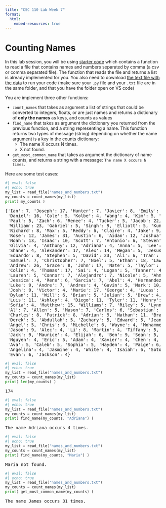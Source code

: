 ```yaml
---
title: "CSC 110 Lab Week 7"
format:
  html:
    embed-resources: true
---
```


# Counting Names

In this lab session, you will be using [starter code](count_names.py) which contains a function to read a file that contains names and numbers separated by comma (a csv or comma separated file). The function that reads the file and returns a list is already implemented for you. You also need to download [the text file with the data](names_and_numbers.txt) to run your code (make sure your `.py` file and your `.txt` file are in the same folder, and that you have the folder open on VS code)

You are implement three other functions:

* `count_names` that takes as argument a list of strings that could be converted to integers, floats, or are just names and returns a dictionary of **only the names** as keys, and counts as values
* `find_name` that takes as argument the dictionary you returned from the previous function, and a string representing a name. This function returns two types of message (string) depending on whether the name argument is a key in the counts dictionary:
  * The name X occurs N times.
  * X not found.
* `get_most_common_name` that takes as argument the dictionary of name counts, and returns a string with a message: `The name X occurs N times.`

Here are some test cases:

```python
#| eval: false
#| echo: true
my_list = read_file("names_and_numbers.txt")
my_counts = count_names(my_list)
print( my_counts )
```

<pre>
{'Ian': 7, 'Joseph': 17, 'Hunter': 7, 'Javier': 8, 'Emily': 11, 'Michael': 30,
 'Daniel': 16, 'Cole': 5, 'Kolbe': 4, 'Wang': 4, 'Kim': 5, 'Justin': 4, 
 'Paul': 5, 'Zach': 6, 'Renee': 4, 'Tucker': 5, 'Jacob': 22, 'Alan': 8, 
 'William': 23, 'Gabriel': 5, 'Singh': 9, 'Elliott': 5, 'Kumar': 5, 
 'Richard': 8, 'Max': 5, 'Reddy': 6, 'Claire': 4, 'Jake': 9, 'Robert': 12, 
 'Rose': 12, 'James': 31, 'Austin': 6, 'Aidan': 12, 'Joshua': 7, 'Chase': 9, 
 'Noah': 13, 'Isaac': 10, 'Scott': 7, 'Antonio': 6, 'Steven': 5, 'Emma': 9, 
 'Olivia': 4, 'Anthony': 12, 'Adriana': 4, 'Anna': 5, 'Lee': 13, 'Howard': 5, 
 'Shane': 4, 'Alexander': 17, 'Alex': 14, 'Megan': 5, 'Jesus': 5, 'Dev': 4, 
 'Eduardo': 8, 'Stephen': 5, 'David': 23, 'Ali': 6, 'Tran': 4, 'Jeremy': 5, 
 'Samuel': 7, 'Christopher': 7, 'Noel': 5, 'Ethan': 18, 'Lawrence': 4, 
 'Andrew': 26, 'Grace': 8, 'John': 17, 'Nate': 5, 'Taylor': 5, 'Jose': 11, 
 'Colin': 4, 'Thomas': 17, 'Sai': 4, 'Logan': 5, 'Tanner': 4, 'Aiden': 4, 
 'Lauren': 5, 'Connor': 7, 'Alejandro': 7, 'Nicole': 5, 'Ahmed': 5, 'Elise': 4, 
 'Jessica': 4, 'Rene': 6, 'Garcia': 7, 'Abel': 4, 'Hernandez': 4, 'Martinez': 9, 
 'Luke': 9, 'Andre': 7, 'Andres': 4, 'Gavin': 5, 'Mark': 10, 'Cameron': 4, 
 'Josh': 9, 'Victor': 4, 'Marie': 17, 'George': 4, 'Lucas': 7, 'Yan': 4, 
 'Dylan': 11, 'Will': 6, 'Brian': 5, 'Julian': 5, 'Drew': 4, 'Jordan': 11, 
 'Luis': 11, 'Ashley': 4, 'Diego': 11, 'Tyler': 11, 'Henry': 5, 'Elizabeth': 14, 
 'Sofia': 4, 'Matthew': 15, 'Williams': 7, 'Riley': 5, 'Lynn': 7, 'Ryan': 16, 
 'Al': 7, 'Allen': 5, 'Mason': 7, 'Carlos': 6, 'Sebastian': 4, 'Smith': 6, 
 'Charles': 8, 'Patrick': 8, 'Adrian': 9, 'Nathan': 11, 'Brandon': 8, 'Nick': 5, 
 'Derek': 5, 'Abdullah': 5, 'Zachary': 5, 'Edward': 5, 'Jean': 5, 'Sam': 9, 
 'Angel': 5, 'Chris': 6, 'Michelle': 6, 'Wayne': 4, 'Mohammed': 6, 'Trevor': 4, 
 'Jason': 9, 'Alec': 4, 'Li': 8, 'Martin': 4, 'Tiffany': 5, 'Peter': 6, 
 'Jack': 9, 'Maurice': 4, 'Elijah': 6, 'Ben': 9, 'Sean': 5, 'Anne': 4, 
 'Nguyen': 4, 'Eric': 5, 'Adam': 4, 'Xavier': 4, 'Chen': 4, 'Adnan': 4, 
 'Ava': 5, 'Caleb': 5, 'Sophia': 5, 'Hayden': 4, 'Paige': 6, 'Victoria': 4, 
 'Angelina': 4, 'Jasmine': 4, 'White': 4, 'Isaiah': 6, 'Soto': 5, 'Vivian': 4, 
 'Evan': 6, 'Jackson': 4}
</pre>

```python
#| eval: false
#| echo: true
my_list = read_file("names_and_numbers.txt")
my_counts = count_names(my_list)
print( len(my_counts) )
```

<pre>
174
</pre>

```python
#| eval: false
#| echo: true
my_list = read_file("names_and_numbers.txt")
my_counts = count_names(my_list)
print( find_name(my_counts, "Adriana") )
```

<pre>
The name Adriana occurs 4 times.
</pre>

```python
#| eval: false
#| echo: true
my_list = read_file("names_and_numbers.txt")
my_counts = count_names(my_list)
print( find_name(my_counts, "Maria") )
```

<pre>
Maria not found.
</pre>

```python
#| eval: false
#| echo: true
my_list = read_file("names_and_numbers.txt")
my_counts = count_names(my_list)
print( get_most_common_name(my_counts) )
```

<pre>
The name James occurs 31 times.
</pre>